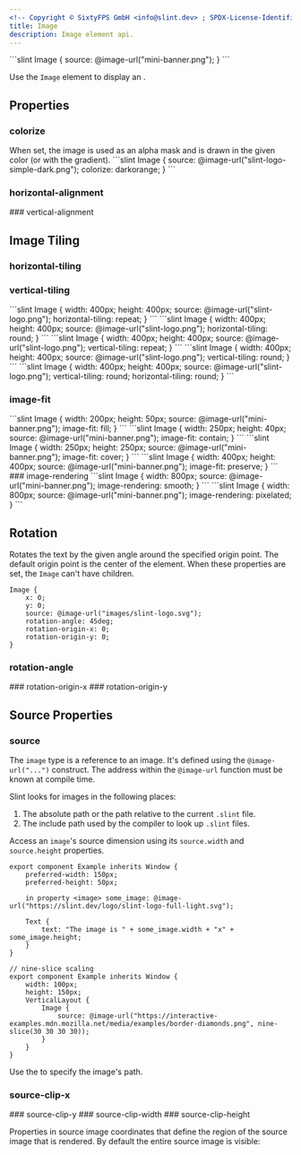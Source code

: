 ```yaml
---
<!-- Copyright © SixtyFPS GmbH <info@slint.dev> ; SPDX-License-Identifier: MIT -->
title: Image
description: Image element api.
---
```



<CodeSnippetMD imagePath="/src/assets/generated/image-example.png"  imageWidth="300" imageHeight="200"  imageAlt='image example'>
```slint
Image {
    source: @image-url("mini-banner.png");
}
```
</CodeSnippetMD>

Use the `Image` element to display an <Link type="ImageType" label="image" />.

## Properties

### colorize
<SlintProperty propName="colorize" typeName="brush">
When set, the image is used as an alpha mask and is drawn in the given color (or with the gradient).
<CodeSnippetMD imagePath="/src/assets/generated/image-colorize.png"  imageWidth="300" imageHeight="200"  imageAlt='image example'>
```slint
Image {
    source: @image-url("slint-logo-simple-dark.png");
    colorize: darkorange;
}
```
</CodeSnippetMD>
</SlintProperty>

### horizontal-alignment
<SlintProperty propName="horizontal-alignment" typeName="enum" enumName="ImageHorizontalAlignment" defaultValue='center'/>
### vertical-alignment
<SlintProperty propName="vertical-alignment" typeName="enum" enumName="ImageVerticalAlignment" defaultValue='center'/>


## Image Tiling
### horizontal-tiling
<SlintProperty propName="horizontal-tiling" typeName="enum" enumName="ImageTiling" defaultValue='none'>

</SlintProperty>

### vertical-tiling
<SlintProperty propName="vertical-tiling" typeName="enum" enumName="ImageTiling" defaultValue='none'>

<CodeSnippetMD imagePath="/src/assets/generated/image-horizontal-repeat.png"  imageWidth="400" imageHeight="400"  imageAlt='image horizontal tiling repeat example'>
```slint
Image {
    width: 400px;
    height: 400px;
    source: @image-url("slint-logo.png");
    horizontal-tiling: repeat;
}
```
</CodeSnippetMD>

<CodeSnippetMD imagePath="/src/assets/generated/image-horizontal-round.png"  imageWidth="400" imageHeight="400"  imageAlt='image horizontal tiling round example'>
```slint
Image {
    width: 400px;
    height: 400px;
    source: @image-url("slint-logo.png");
    horizontal-tiling: round;
}
```
</CodeSnippetMD>
<CodeSnippetMD imagePath="/src/assets/generated/image-vertical-repeat.png"  imageWidth="400" imageHeight="400"  imageAlt='image vertical tiling repeat example'>
```slint
Image {
    width: 400px;
    height: 400px;
    source: @image-url("slint-logo.png");
    vertical-tiling: repeat;
}
```
</CodeSnippetMD>

<CodeSnippetMD imagePath="/src/assets/generated/image-vertical-round.png"  imageWidth="400" imageHeight="400"  imageAlt='image vertical tiling round example'>
```slint
Image {
    width: 400px;
    height: 400px;
    source: @image-url("slint-logo.png");
    vertical-tiling: round;
}
```
</CodeSnippetMD>

<CodeSnippetMD imagePath="/src/assets/generated/image-vertical-horizontal-round.png"  imageWidth="400" imageHeight="400"  imageAlt='image vertical and horizontal tiling round example'>
```slint
Image {
    width: 400px;
    height: 400px;
    source: @image-url("slint-logo.png");
    vertical-tiling: round;
    horizontal-tiling: round;
}
```
</CodeSnippetMD>
</SlintProperty>

### image-fit
<SlintProperty propName="image-fit" typeName="enum" defaultValue="`contain` when the `Image` element is part of a layout, `fill` otherwise" enumName="ImageFit">
<CodeSnippetMD imagePath="/src/assets/generated/image-fill.png"  imageWidth="300" imageHeight="200"  imageAlt='image fill example'>
```slint
Image {
    width: 200px; height: 50px;
    source: @image-url("mini-banner.png");
    image-fit: fill;
}
```
</CodeSnippetMD>

<CodeSnippetMD imagePath="/src/assets/generated/image-contain.png"  imageWidth="300" imageHeight="200"  imageAlt='image contain example'>
```slint
Image {
    width: 250px; height: 40px;
    source: @image-url("mini-banner.png");
    image-fit: contain;
}
```
</CodeSnippetMD>

<CodeSnippetMD imagePath="/src/assets/generated/image-cover.png"  imageWidth="300" imageHeight="200"  imageAlt='image cover example'>
```slint
Image {
    width: 250px; height: 250px;
    source: @image-url("mini-banner.png");
    image-fit: cover;
}
```
</CodeSnippetMD>

<CodeSnippetMD imagePath="/src/assets/generated/image-preserve.png"  imageWidth="400" imageHeight="400"  imageAlt='image preserve example'>
```slint
Image {
    width: 400px; height: 400px;
    source: @image-url("mini-banner.png");
    image-fit: preserve;
}
```
</CodeSnippetMD>

</SlintProperty>
### image-rendering
<SlintProperty propName="image-rendering" typeName="enum" enumName="ImageRendering" defaultValue='smooth'>

<CodeSnippetMD imagePath="/src/assets/generated/image-smooth.png"  imageWidth="300" imageHeight="300"  imageAlt='image smooth example'>
```slint
Image {
    width: 800px;
    source: @image-url("mini-banner.png");
    image-rendering: smooth;
}
```
</CodeSnippetMD>

<CodeSnippetMD imagePath="/src/assets/generated/image-pixelated.png"  imageWidth="300" imageHeight="300"  imageAlt='image pixelated example'>
```slint
Image {
    width: 800px;
    source: @image-url("mini-banner.png");
    image-rendering: pixelated;
}
```
</CodeSnippetMD>

</SlintProperty>

## Rotation

Rotates the text by the given angle around the specified origin point. The default origin point is the center of the element.
When these properties are set, the `Image` can't have children.

```slint {5-7}
Image {
    x: 0;
    y: 0;
    source: @image-url("images/slint-logo.svg");
    rotation-angle: 45deg;
    rotation-origin-x: 0;
    rotation-origin-y: 0;
}
```

### rotation-angle
<SlintProperty propName="rotation-angle" typeName="angle" defaultValue='0deg'/>
### rotation-origin-x
<SlintProperty propName="rotation-origin-x" typeName="length"/>
### rotation-origin-y
<SlintProperty propName="rotation-origin-y" typeName="length"/>

## Source Properties

### source
<SlintProperty propName="source" typeName="image">

The `image` type is a reference to an image. It's defined using the `@image-url("...")` construct.
The address within the `@image-url` function must be known at compile time.

Slint looks for images in the following places:

1. The absolute path or the path relative to the current `.slint` file.
2. The include path used by the compiler to look up `.slint` files.

Access an `image`'s source dimension using its `source.width` and `source.height` properties.

```slint
export component Example inherits Window {
    preferred-width: 150px;
    preferred-height: 50px;

    in property <image> some_image: @image-url("https://slint.dev/logo/slint-logo-full-light.svg");

    Text {
        text: "The image is " + some_image.width + "x" + some_image.height;
    }
}
```

```slint
// nine-slice scaling
export component Example inherits Window {
    width: 100px;
    height: 150px;
    VerticalLayout {
        Image {
            source: @image-url("https://interactive-examples.mdn.mozilla.net/media/examples/border-diamonds.png", nine-slice(30 30 30 30));
        }
    }
}
```

Use the <Link type="ImageType" label="`@image-url` macro" /> to specify the image's path.
</SlintProperty>


### source-clip-x
<SlintProperty propName="source-clip-x" typeName="int"/>
### source-clip-y
<SlintProperty propName="source-clip-y" typeName="int"/>
### source-clip-width
<SlintProperty propName="source-clip-width" typeName="int" defaultValue="source.width - source.clip-x"/>
### source-clip-height
<SlintProperty propName="source-clip-height" typeName="int" defaultValue="source.height - source.clip-y"/>

Properties in source image coordinates that define the region of the source image that is rendered.
By default the entire source image is visible:
